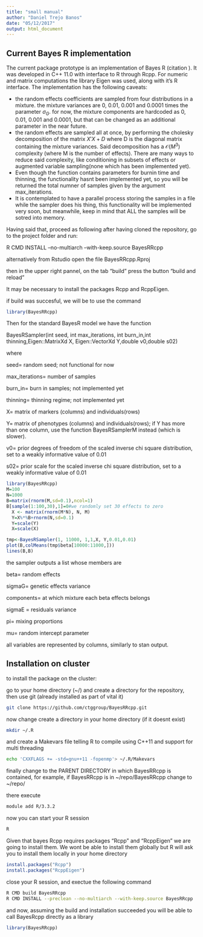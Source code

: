 ```yaml
---
title: "small manual"
author: "Daniel Trejo Banos"
date: "05/12/2017"
output: html_document
---
```


## Current Bayes R implementation

The current package prototype is an implementation of Bayes R (citation ). It was developed in C++ 11.0 with interface to R through Rcpp. For numeric and matrix computations the library Eigen was used, along with it's R interface. The implementation has the following caveats:

- the random effects coefficients are sampled from four distributions in a mixture. the mixture variances are 0, 0.01, 0.001 and 0.0001 times the parameter $\sigma_{G}$. for now, the mixture components are hardcoded as 0, 0.01, 0.001 and 0.0001, but that can be changed as an additional parameter in the near future.
- the random effects are sampled all at once, by performing the cholesky decomposition of the matrix $X'X+D$ where D is the diagonal matrix containing the mixture variances. Said decomposition has a $\mathcal{O}\left( M^3\right)$ complexity (where M is the number of effects). There are many ways to reduce said complexity, like conditioning in subsets of effects or augmented variable sampling(none which has been implemented yet).
- Even though the function contains parameters for burnin time and thinning, the functionality hasnt been implemented yet, so you will be returned the total numner of samples given by the argument max_iterations. 
- It is contemplated to have a parallel process storing the samples in a file while the sampler does his thing, this functionality will be implemented very soon, but meanwhile, keep in mind that ALL the samples will be sotred into memory.

Having said that, proceed as following after having cloned the repository, go to the project folder and run:

 R CMD INSTALL --no-multiarch --with-keep.source BayesRRcpp

alternatively from Rstudio open the file BayesRRcpp.Rproj

then in the upper right pannel, on the tab "build" press the button "build and reload"

It may be necessary to install the packages Rcpp and RcppEigen.

if build was succesful, we will be to use the command

```r
library(BayesRRcpp)

```



Then for the standard BayesR model we have the function

BayesRSampler(int seed, int max_iterations, int burn_in,int thinning,Eigen::MatrixXd X, Eigen::VectorXd Y,double v0,double s02)

where 

seed= random seed; not functional for now

max_iterations= number of samples

burn_in= burn in samples; not implemented yet

thinning= thinning regime; not implemented yet

X= matrix of markers (columns) and individuals(rows)

Y= matrix of phenotypes (columns) and individuals(rows); if Y has more than one column, use the function BayesRSamplerM instead (which is slower).

v0= prior degrees of freedom of the scaled inverse chi square distribution, set to a weakly informative value of 0.01

s02= prior scale for the scaled inverse chi square distribution, set to a weakly informative value of 0.01

```r
library(BayesRRcpp)
M=100
N=1000
B=matrix(rnorm(M,sd=0.1),ncol=1)
B[sample(1:100,30),1]=0#we randomly set 30 effects to zero
  X <- matrix(rnorm(M*N), N, M)
  Y=X%*%B+rnorm(N,sd=0.1)
  Y=scale(Y)
  X=scale(X)

tmp<-BayesRSampler(1, 11000, 1,1,X, Y,0.01,0.01)
plot(B,colMeans(tmp$beta[10000:11000,]))
lines(B,B)
```

the sampler outputs a list whose members are

beta= random effects

sigmaG= genetic effects variance

components= at which mixture each beta effects belongs

sigmaE = residuals variance

pi= mixing proportions

mu= random intercept parameter

all variables are represented by columns, similarly to stan output.

## Installation on cluster

to install the package on the cluster:

go to your home directory (~/) and create a directory for the repository, then use git (already installed as part of vital it)

```bash
git clone https://github.com/ctggroup/BayesRRcpp.git
```

now change create a directory in your home directory (if it doesnt exist)

```bash
mkdir ~/.R
```

and create a Makevars file telling R to compile using  C++11 and support for multi threading

```bash
echo 'CXXFLAGS += -std=gnu++11 -fopenmp'> ~/.R/Makevars
```

finally change to the PARENT DIRECTORY in which BayesRRcpp is contained, for example, if BayesRRcpp is in ~/repo/BayesRRcpp change to ~/repo/

there execute

```bash
module add R/3.3.2
```

now you can start your R session

```bash
R

```


Given that bayes Rcpp requires packages "Rcpp" and "RcppEigen" we are going to install them. We wont be able to install them globally but R will ask you to install them locally in your home directory

```r
install.packages("Rcpp")
install.packages("RcppEigen")

```

close your R session, and exectue the following command

```bash
R CMD build BayesRRcpp
R CMD INSTALL --preclean --no-multiarch --with-keep.source BayesRRcpp
```

and now, assuming the build and installation succeeded you will be able to call BayesRcpp directly as a library

```r
library(BayesRRcpp)
```

